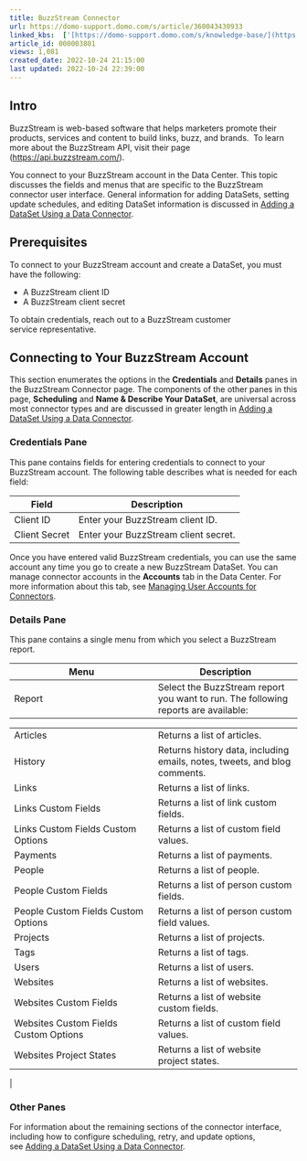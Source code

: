 ```yaml
---
title: BuzzStream Connector
url: https://domo-support.domo.com/s/article/360043430933
linked_kbs:  ['[https://domo-support.domo.com/s/knowledge-base/](https://domo-support.domo.com/s/knowledge-base/)', '[https://domo-support.domo.com/s/](https://domo-support.domo.com/s/)', '[https://domo-support.domo.com/s/topic/0TO5w000000ZammGAC](https://domo-support.domo.com/s/topic/0TO5w000000ZammGAC)', '[https://domo-support.domo.com/s/topic/0TO5w000000ZanLGAS](https://domo-support.domo.com/s/topic/0TO5w000000ZanLGAS)', '[https://domo-support.domo.com/s/topic/0TO5w000000ZaoQGAS](https://domo-support.domo.com/s/topic/0TO5w000000ZaoQGAS)', '[https://domo-support.domo.com/s/article/360042926274](https://domo-support.domo.com/s/article/360042926274)', '[https://domo-support.domo.com/s/article/360042926054](https://domo-support.domo.com/s/article/360042926054)', '[https://domo-support.domo.com/s/article/360043430933](https://domo-support.domo.com/s/article/360043430933)', '[https://domo-support.domo.com/s/topic/0TO5w000000ZaoQGAS/api-connectors](https://domo-support.domo.com/s/topic/0TO5w000000ZaoQGAS/api-connectors)', '[https://domo-support.domo.com/s/article/360043429933](https://domo-support.domo.com/s/article/360043429933)', '[https://domo-support.domo.com/s/article/360043429953](https://domo-support.domo.com/s/article/360043429953)', '[https://domo-support.domo.com/s/article/360042925494](https://domo-support.domo.com/s/article/360042925494)', '[https://domo-support.domo.com/s/article/360043429913](https://domo-support.domo.com/s/article/360043429913)', '[https://domo-support.domo.com/s/article/4408174643607](https://domo-support.domo.com/s/article/4408174643607)', '[https://domo-support.domo.com/s/login/](https://domo-support.domo.com/s/login/)']
article_id: 000003801
views: 1,081
created_date: 2022-10-24 21:15:00
last updated: 2022-10-24 22:39:00
---
```




Intro
-----


BuzzStream is web-based software that helps marketers promote their products, services and content to build links, buzz, and brands.  To learn more about the BuzzStream API, visit their page ([https://api.buzzstream.com/](https://api.buzzstream.com/ "https://api.buzzstream.com/")).


You connect to your BuzzStream account in the Data Center. This topic discusses the fields and menus that are specific to the BuzzStream connector user interface. General information for adding DataSets, setting update schedules, and editing DataSet information is discussed in [Adding a DataSet Using a Data Connector](/s/article/360042926274).


Prerequisites
-------------


To connect to your BuzzStream account and create a DataSet, you must have the following:


* A BuzzStream client ID
* A BuzzStream client secret


To obtain credentials, reach out to a BuzzStream customer service representative. 


Connecting to Your BuzzStream Account
-------------------------------------


This section enumerates the options in the **Credentials** and **Details** panes in the BuzzStream Connector page. The components of the other panes in this page, **Scheduling** and **Name & Describe Your DataSet**, are universal across most connector types and are discussed in greater length in [Adding a DataSet Using a Data Connector](/s/article/360042926274 "Adding a DataSet Using a Data Connector").


### Credentials Pane


This pane contains fields for entering credentials to connect to your BuzzStream account. The following table describes what is needed for each field:  




| Field | Description |
| --- | --- |
| Client ID | Enter your BuzzStream client ID. |
| Client Secret | Enter your BuzzStream client secret. |


Once you have entered valid BuzzStream credentials, you can use the same account any time you go to create a new BuzzStream DataSet. You can manage connector accounts in the **Accounts** tab in the Data Center. For more information about this tab, see [Managing User Accounts for Connectors](/s/article/360042926054 "Managing User Accounts for Connectors").


### Details Pane


This pane contains a single menu from which you select a BuzzStream report.




| Menu | Description |
| --- | --- |
| Report | Select the BuzzStream report you want to run. The following reports are available:

|  |  |
| --- | --- |
| Articles | Returns a list of articles. |
| History | Returns history data, including emails, notes, tweets, and blog comments. |
| Links | Returns a list of links. |
| Links Custom Fields | Returns a list of link custom fields. |
| Links Custom Fields Custom Options | Returns a list of custom field values. |
| Payments | Returns a list of payments. |
| People | Returns a list of people. |
| People Custom Fields | Returns a list of person custom fields. |
| People Custom Fields Custom Options | Returns a list of person custom field values. |
| Projects | Returns a list of projects. |
| Tags | Returns a list of tags. |
| Users | Returns a list of users. |
| Websites | Returns a list of websites. |
| Websites Custom Fields | Returns a list of website custom fields. |
| Websites Custom Fields Custom Options | Returns a list of custom field values. |
| Websites Project States | Returns a list of website project states. |

 |


### Other Panes


For information about the remaining sections of the connector interface, including how to configure scheduling, retry, and update options, see [Adding a DataSet Using a Data Connector](/s/article/360042926274).


